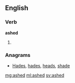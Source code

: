 ==English==

===Verb===
'''ashed'''

# {{past of|ash}}

===Anagrams===
* [[Hades#English|Hades]], [[hades#English|hades]], [[heads#English|heads]], [[shade#English|shade]]

[[mg:ashed]]
[[ml:ashed]]
[[sv:ashed]]